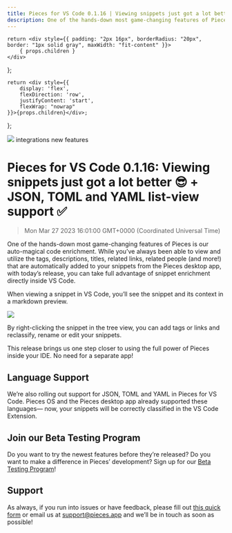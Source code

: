 ```yaml
---
title: Pieces for VS Code 0.1.16 | Viewing snippets just got a lot better 😎 + JSON, TOML and YAML list-view support ✅
description: One of the hands-down most game-changing features of Pieces is our auto-magical code enrichment. While you’ve always been able to view and utilize the tags, descriptions, titles, related links, related people (and more!) that are automatically added to your snippets from the Pieces desktop app, with today’s release, you can take full advantage of snippet enrichment directly inside VS Code.
---
```


    return <div style={{ padding: "2px 16px", borderRadius: "20px", border: "1px solid gray", maxWidth: "fit-content" }}>
        { props.children }
    </div>
};

    return <div style={{
        display: 'flex',
        flexDirection: 'row',
        justifyContent: 'start',
        flexWrap: "nowrap"
    }}>{props.children}</div>;
};

<link rel="canonical" href="https://code.pieces.app/updates/pieces-for-vs-code-0-1-16-view-your-context-in-your-ide" />

![](https://uploads-ssl.webflow.com/6143afec68f555387049efb3/633b1d648bd9fe19e74df37f_VSCode0_1_16_c01518a68764142ebf3352dcfb934fe5_2000.png)
<GridFlexRow><Tag>integrations</Tag> <Tag>new features</Tag></GridFlexRow>

# Pieces for VS Code 0.1.16: Viewing snippets just got a lot better 😎 + JSON, TOML and YAML list-view support ✅
> Mon Mar 27 2023 16:01:00 GMT+0000 (Coordinated Universal Time)

One of the hands-down most game-changing features of Pieces is our auto-magical code enrichment. While you’ve always been able to view and utilize the tags, descriptions, titles, related links, related people (and more!) that are automatically added to your snippets from the Pieces desktop app, with today’s release, you can take full advantage of snippet enrichment directly inside VS Code.

When viewing a snippet in VS Code, you’ll see the snippet and its context in a markdown preview.

![](https://uploads-ssl.webflow.com/6143afec68f555387049efb3/633b1bd8cbd377ffcc19bf2a_ScreenShot2022-10-03at1_28_03PM_0c50c0b13f38edd3a58313e952094751_800.png)

By right-clicking the snippet in the tree view, you can add tags or links and reclassify, rename or edit your snippets.

This release brings us one step closer to using the full power of Pieces inside your IDE. No need for a separate app!

## Language Support
We’re also rolling out support for JSON, TOML and YAML in Pieces for VS Code. Pieces OS and the Pieces desktop app already supported these languages— now, your snippets will be correctly classified in the VS Code Extension.

## Join our Beta Testing Program
Do you want to try the newest features before they’re released? Do you want to make a difference in Pieces’ development? Sign up for our <a href="https://getpieces.typeform.com/to/XGGlUqEI" target="_blank" rel="noopener noreferrer">Beta Testing Program</a>!

## Support
As always, if you run into issues or have feedback, please fill out <a href="https://getpieces.typeform.com/to/mCjBSIjF" target="_blank" rel="noopener noreferrer">this quick form</a> or email us at <a href="mailto:support@pieces.app" target="_blank" rel="noopener noreferrer">support@pieces.app</a> and we’ll be in touch as soon as possible!
